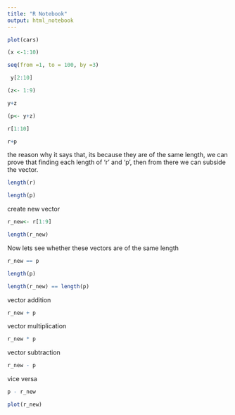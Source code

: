 ---
title: "R Notebook"
output: html_notebook
---

 

```{r}
plot(cars)
```
```{r}
(x <-1:10)
```
```{r}
seq(from =1, to = 100, by =3)
```
```{r}
 y[2:10]
```
```{r}
(z<- 1:9)
```
```{r}
y+z
```
```{r}
(p<- y+z)
```
```{r}
r[1:10]
```
```{r}
r+p
```
the reason why it says that, its because they are of the same length, we can prove that finding each length of 'r' and 'p', then from there we can subside the vector.
```{r}
length(r)
```
```{r}
length(p)
```
create new vector 
```{r}
r_new<- r[1:9]
```
```{r}
length(r_new)
```
Now lets see whether these vectors are of the same length
```{r}
r_new == p
```
```{r}
length(p)
```
```{r}
length(r_new) == length(p)
```
vector addition
```{r}
r_new + p
```
vector multiplication
```{r}
r_new * p
```
vector subtraction
```{r}
r_new - p
```
vice versa
```{r}
p - r_new
```
```{r}
plot(r_new)
```


